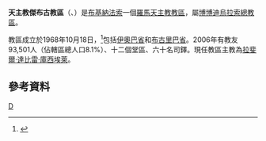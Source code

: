 {{Infobox Roman Catholic diocese
|Roman Catholic Diocese of = 天主教傑布古教區
|Latin name of diocese = Dioecesis Diebuguensis
|image =Map of catholic diocese of Diébougou.jpg
|caption = 教區範圍
|location = [[布基納法索|布基納法索]]
|territory =[[伊奧巴省|伊奧巴省]]和[[布古里巴省|布古里巴省]]
|population =93,501
|rite = 拉丁禮
|patron = 
|province = 博博迪烏拉索
|established = 1968年
|cathedral = 聖伯多祿聖保祿主教座堂
|副主教座堂 =
|leadership = 主教
|website =
|教宗 = 
|metropolitan =
|ordinary =拉斐爾·達比雷·庫西埃萊
|emeritus =
 |coadjutor bishop = 
}}

'''天主教傑布古教區'''（{{lang-la|Dioecesis Diebuguensis}}、{{lang-fr|Diocèse de Diébougou}}）是[[布基納法索|布基納法索]]一個[[羅馬天主教|羅馬天主教]][[教區|教區]]，屬[[天主教博博迪烏拉索總教區|博博迪烏拉索總教區]]。

教區成立於1968年10月18日，<ref>{{Cite web |url=http://www.vatican.va/holy_father/paul_vi/apost_constitutions/documents/hf_p-vi_apc_19681018_diebuguensis_lt.html |title=升為教區的宗座憲令 |access-date=2013-07-02 |archive-date=2014-02-03 |archive-url=https://web.archive.org/web/20140203131707/http://www.vatican.va/holy_father/paul_vi/apost_constitutions/documents/hf_p-vi_apc_19681018_diebuguensis_lt.html |dead-url=no }}</ref>包括[[伊奧巴省|伊奧巴省]]和[[布古里巴省|布古里巴省]]。2006年有教友93,501人（佔轄區總人口8.1%）、十二個堂區、六十名司鐸。現任教區主教為[[拉斐爾·達比雷·庫西埃萊|拉斐爾·達比雷·庫西埃萊]]。
==參考資料==
{{reflist}}
{{布基納法索天主教教區}}

[[Category:布基納法索天主教教區|D]]
